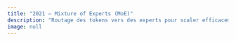```yaml
---
title: "2021 — Mixture of Experts (MoE)"
description: "Routage des tokens vers des experts pour scaler efficacement."
image: null
---
```


<!-- Contenu à venir -->
